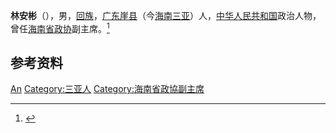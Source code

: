 '''林安彬'''（{{bd|1940年|3月|}}），男，[[回族|回族]]，[[广东|广东]][[崖县|崖县]]（今[[海南|海南]][[三亚|三亚]]）人，[[中华人民共和国|中华人民共和国]]政治人物，曾任[[海南省政协|海南省政协]]副主席。<ref>{{Cite book|title=中华人民共和国职官志|author=何虎生, 李耀东, 向常福主编|publisher=中国社会出版社|year=2003|isbn=9787800883934|location=北京|pages=}}</ref>

== 参考资料 ==
{{reflist}}

{{中国人物小作品}}

{{Authority control}}
{{DEFAULTSORT:Lin林}}
[[Category:林姓|An]]
[[Category:三亚人|Category:三亚人]]
[[Category:海南省政協副主席|Category:海南省政協副主席]]